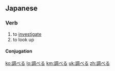 ==Japanese==
{{ja-kanjitab|調}}
===Verb===
{{ja-verb|kk|type=2|tr=trans|hira=しらべる|rom=shiraberu}}
#to [[investigate]]
#to look up
====Conjugation====
{{ja-ichi|調べ|しらべ|shirabe}}

[[ko:調べる]]
[[lo:調べる]]
[[km:調べる]]
[[uk:調べる]]
[[zh:調べる]]